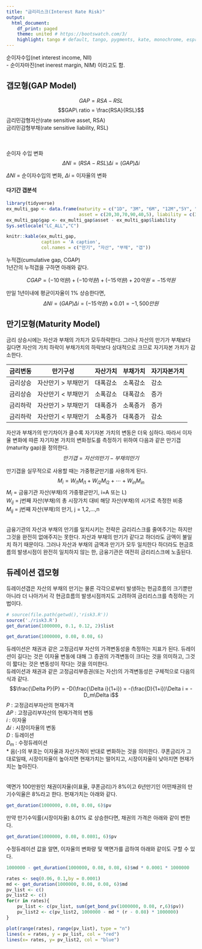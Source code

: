 ```yaml
---
title: "금리리스크(Interest Rate Risk)"
output:
  html_document:
    df_print: paged
    theme: united # https://bootswatch.com/3/
    highlight: tango # default, tango, pygments, kate, monochrome, espresso, zenburn, haddock, and textmate
---
```




순이자수입(net interest income, NII)  
- 순이자마진(net inerest margin, NIM) 이라고도 함.


## 갭모형(GAP Model)


$$ GAP = RSA - RSL$$
$$GAP\ ratio = \frac{RSA}{RSL}$$
금리민감형자산(rate sensitive asset, RSA)  
금리민감형부채(rate sensitive liability, RSL)  
\
\

순이자 수입 변화
$$\Delta NI = (RSA - RSL)\Delta i = (GAP)\Delta i$$

$\Delta NI$ = 순이자수입의 변화, $\Delta i$ = 이자율의 변화  



#### 다기간 갭분석

```r
library(tidyverse)
ex_multi_gap <- data.frame(maturity = c("1D", "3M", "6M", "12M","5Y", "10Y"),
                           asset = c(20,30,70,90,40,5), liability = c(30,40,85,70,30,5))
ex_multi_gap$gap <- ex_multi_gap$asset - ex_multi_gap$liability
Sys.setlocale("LC_ALL","C")
```

```r
knitr::kable(ex_multi_gap, 
             caption = 'A caption', 
             col.names = c("만기", "자산", "부채", "갭"))

```



누적갭(cumulative gap, CGAP)  
1년간의 누적갭을 구하면 아래와 같다.

$$ CGAP = (-10억원) + (-10억원) + (-15억원) + 20억원 = -15억원$$


만일 1년이내에 평균이자율이 1% 상승한다면, 
$$\Delta NI = (GAP)\Delta i = (-15억원) \times 0.01 = -1,500 만원$$


## 만기모형(Maturity Model)

금리 상승시에는 자산과 부채의 가치가 모두하락한다. 그러나 자산의 만기가 부채보다 길다면 자산의 가치 하락이 부채가치의 하락보다 상대적으로 크므로 자기자본 가치가 감소한다. 

금리변동|만기구성|자산가치|부채가치|자기자본가치
-|-|-|-|-
금리상승|자산만기 > 부채만기 |대폭감소|소폭감소|감소
금리상승|자산만기 < 부채만기 |소폭감소|대폭감소|증가
금리하락|자산만기 > 부채만기 |대폭증가|소폭증가|증가
금리하락|자산만기 < 부채만기 |소폭증가|대폭증가|감소

자산과 부채가의 만기차이가 클수록 자기자본 가치의 변동은 더욱 심하다. 따라서 이자율 변화에 따른 자기자본 가치의 변화정도를 측정하기 위하여 다음과 같은 만기갭(maturity gap)을 정의한다. 
$$만기갭 = 자산의 만기 - 부채의 만기$$

만기갭을 실무적으로 사용할 때는 가중평균만기를 사용하게 된다. 
$$M_i = W_{i1}M_{i1} + W_{i2}M_{i2} + \cdots + W_{in}M_{in}$$
$M_i$ = 금융기관 자산(부채)의 가중평균만기, i=A 또는 L)  
$W_{ij}$ = j번째 자산(부채)의 총 시장가치 대비 해당 자산(부채)의 시가로 측정한 비중  
$M_{ij}$ = j번째 자산(부채)의 만기, j = 1,2,...,n  

\
금융기관의 자산과 부채의 만기를 일치시키는 전략은 금리리스크를 줄여주기는 하지만 그것을 완전히 없애주지는 못한다. 자산과 부채의 만기가 같다고 하더라도 금액이 불일치 하기 때문이다. 그러나 자산과 부채의 금액과 만기가 모두 일치한다 하더라도 현금흐름의 발생시점이 완전히 일치하지 않는 한, 금융기관은 여전히 금리리스크에 노출된다. 

## 듀레이션 갭모형

듀레이션갭은 자산의 부채의 만기는 물론 각각으로부터 발생하는 현금흐름의 크기뿐만 아니라 더 나아가서 각 현금흐름의 발생시점까지도 고려하여 금리리스크를 측정하는 기법이다.


```r
# source(file.path(getwd(),'risk3.R'))
source('./risk3.R')
get_duration(1000000, 0.1, 0.12, 2)$list
```


```r
get_duration(1000000, 0.08, 0.08, 6)
```


듀레이션은 채권과 같은 고정금리부 자산의 가격변동성을 측정하는 지표가 된다. 듀레이션이 길다는 것은 이자율 변동에 대해 그 증권의 가격변동이 크다는 것을 의미하고, 그것이 짧다는 것은 변동성이 작다는 것을 의미한다.  
듀레이션과 채권과 같은 고정금리부증권(또는 자산)의 가격변동성은 구체적으로 다음의 식과 같다.
$$\frac{\Delta P}{P} = -D(\frac{\Delta i}{1+i}) = -(\frac{D}{1+i})\Delta i = -D_m\Delta i$$
$P$ : 고정금리부자산의 현재가격  
$\Delta P$ : 고정금리부자산의 현재가격의 변동  
$i$ : 이자율  
$\Delta i$ : 시장이자율의 변동  
$D$ : 듀레이션  
$D_m$ : 수정듀레이션  
* 음(-)의 부호는 이자율과 자산가격이 반대로 변화하는 것을 의미한다. 쿠폰금리가 그대로일때, 시장이자율이 높아지면 현재가치는 떨어지고, 시장이자율이 낮아지면 현재가치는 높아진다.  
\
\
액면가 100만원인 채권이자율(이표율, 쿠폰금리)가 8%이고 6년만기인 어떤채권의 만기수익율은 8%라고 한다. 현재가치는 아래와 같다.
```r
get_duration(1000000, 0.08, 0.08, 6)$pv
```

만약 만기수익률(시장이자율) 8.01% 로 상승한다면, 채권의 가격은 아래와 같이 변한다.
```r
get_duration(1000000, 0.08, 0.0801, 6)$pv
```


수정듀레이션 값을 알면, 이자율의 변화량 및 액면가를 곱하여 아래와 같이도 구할 수 있다.
```r
1000000 - get_duration(1000000, 0.08, 0.08, 6)$md * 0.0001 * 1000000
```



```r
rates <- seq(0.06, 0.1,by = 0.0001)
md <- get_duration(1000000, 0.08, 0.08, 6)$md
pv_list <- c()
pv_list2 <- c()
for(r in rates){
    pv_list <- c(pv_list, sum(get_bond_pv(1000000, 0.08, r,6)$pv))
    pv_list2 <- c(pv_list2, 1000000 - md * (r - 0.08) * 1000000)
}

plot(range(rates), range(pv_list), type = "n")
lines(x = rates, y = pv_list, col = "red")
lines(x= rates, y= pv_list2, col = "blue")

```

